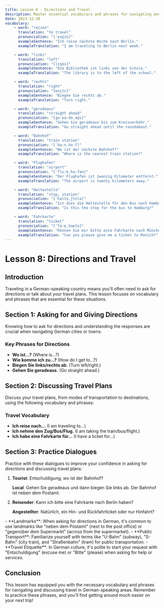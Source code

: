 ```yaml
---
title: Lesson 8 - Directions and Travel
description: Master essential vocabulary and phrases for navigating and discussing travel in German, from asking for directions to planning trips.
date: 2023-12-20
vocabulary:
    - word: "reisen"
      translation: "to travel"
      pronunciation: "[ˈʁaɪ̯zn̩]"
      exampleSentence: "Ich reise nächste Woche nach Berlin."
      exampleTranslation: "I am traveling to Berlin next week."

    - word: "links"
      translation: "left"
      pronunciation: "[lɪŋks]"
      exampleSentence: "Die Bibliothek ist links von der Schule."
      exampleTranslation: "The library is to the left of the school."

    - word: "rechts"
      translation: "right"
      pronunciation: "[ʁɛçts]"
      exampleSentence: "Biegen Sie rechts ab."
      exampleTranslation: "Turn right."

    - word: "geradeaus"
      translation: "straight ahead"
      pronunciation: "[ɡəˈʁaːdəˌaʊ̯s]"
      exampleSentence: "Gehen Sie geradeaus bis zum Kreisverkehr."
      exampleTranslation: "Go straight ahead until the roundabout."

    - word: "Bahnhof"
      translation: "train station"
      pronunciation: "[ˈbaːnˌhoːf]"
      exampleSentence: "Wo ist der nächste Bahnhof?"
      exampleTranslation: "Where is the nearest train station?"

    - word: "Flughafen"
      translation: "airport"
      pronunciation: "[ˈfluːkˌhaːfən]"
      exampleSentence: "Der Flughafen ist zwanzig Kilometer entfernt."
      exampleTranslation: "The airport is twenty kilometers away."

    - word: "Haltestelle"
      translation: "stop, station"
      pronunciation: "[ˈhaltəˌʃtɛlə]"
      exampleSentence: "Ist dies die Haltestelle für den Bus nach Hamburg?"
      exampleTranslation: "Is this the stop for the bus to Hamburg?"

    - word: "Fahrkarte"
      translation: "ticket"
      pronunciation: "[ˈfaːɐ̯ˌkaʁtə]"
      exampleSentence: "Können Sie mir bitte eine Fahrkarte nach München geben?"
      exampleTranslation: "Can you please give me a ticket to Munich?"
---
```


# Lesson 8: Directions and Travel

## Introduction

Traveling in a German-speaking country means you'll often need to ask for directions or talk about your travel plans. This lesson focuses on vocabulary and phrases that are essential for these situations.

## Section 1: Asking for and Giving Directions

Knowing how to ask for directions and understanding the responses are crucial when navigating German cities or towns.

### Key Phrases for Directions

-   **Wo ist...?** (Where is...?)
-   **Wie komme ich zu...?** (How do I get to...?)
-   **Biegen Sie links/rechts ab.** (Turn left/right.)
-   **Gehen Sie geradeaus.** (Go straight ahead.)

<TextToSpeechPlayer mp3File={../assets/courses/german/_shared/lessons/lesson8/audio/asking-directions.mp3} />

## Section 2: Discussing Travel Plans

Discuss your travel plans, from modes of transportation to destinations, using the following vocabulary and phrases:

### Travel Vocabulary

-   **Ich reise nach...** (I am traveling to...)
-   **Ich nehme den Zug/Bus/Flug.** (I am taking the train/bus/flight.)
-   **Ich habe eine Fahrkarte für...** (I have a ticket for...)

<TextToSpeechPlayer mp3File={../assets/courses/german/_shared/lessons/lesson8/audio/travel-plans.mp3} />

## Section 3: Practice Dialogues

Practice with these dialogues to improve your confidence in asking for directions and discussing travel plans:

1. **Tourist**: Entschuldigung, wo ist der Bahnhof?

    **Local**: Gehen Sie geradeaus und dann biegen Sie links ab. Der Bahnhof ist neben dem Postamt.

2. **Reisender**: Kann ich bitte eine Fahrkarte nach Berlin haben?

    **Angestellter**: Natürlich, ein Hin- und Rückfahrticket oder nur Hinfahrt?

<TextToSpeechPlayer mp3File={../assets/courses/german/_shared/lessons/lesson8/audio/practice-dialogues.mp3} />

<!-- prettier-ignore -->
<TipBox>
-   **Landmarks**: When asking for directions in German, it's common to use landmarks like "neben dem Postamt" (next to the post office) or "gegenüber dem Supermarkt" (across from the supermarket).
-   **Public Transport**: Familiarize
    yourself with terms like "U-Bahn" (subway), "S-Bahn" (city train), and "Straßenbahn" (tram) for public transportation.
-   **Travel Etiquette**: In German culture, it's polite to start your request with "Entschuldigung" (excuse me) or
    "Bitte" (please) when asking for help or services.
</TipBox>

## Conclusion

This lesson has equipped you with the necessary vocabulary and phrases for navigating and discussing travel in German-speaking areas. Remember to practice these phrases, and you'll find getting around much easier on your next trip!
